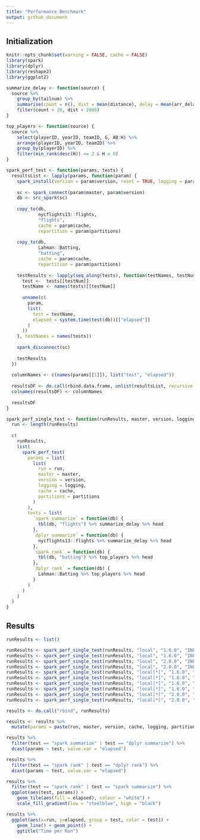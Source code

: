 ```yaml
---
title: "Performance Benchmark"
output: github_document
---
```


## Initialization

```r
knitr::opts_chunk$set(warning = FALSE, cache = FALSE)
library(spark)
library(dplyr)
library(reshape2)
library(ggplot2)
```

```r
summarize_delay <- function(source) {
  source %>%
    group_by(tailnum) %>%
    summarise(count = n(), dist = mean(distance), delay = mean(arr_delay)) %>%
    filter(count > 20, dist < 2000)
}

top_players <- function(source) {
  source %>%
    select(playerID, yearID, teamID, G, AB:H) %>%
    arrange(playerID, yearID, teamID) %>%
    group_by(playerID) %>%
    filter(min_rank(desc(H)) <= 2 & H > 0)
}
```

```r
spark_perf_test <- function(params, tests) {
  resultsList <- lapply(params, function(param) {
    spark_install(version = param$version, reset = TRUE, logging = param$logging)
    
    sc <- spark_connect(param$master, param$version)
    db <- src_spark(sc)
    
    copy_to(db,
            nycflights13::flights,
            "flights",
            cache = param$cache,
            repartition = param$partitions)
    
    copy_to(db,
            Lahman::Batting,
            "batting",
            cache = param$cache,
            repartition = param$partitions)
    
    testResults <- lapply(seq_along(tests), function(testNames, testNum) {
      test <-  tests[[testNum]]
      testName <- names(tests)[[testNum]]
      
      unname(c(
        param,
        list(
          test = testName,
          elapsed = system.time(test(db))[["elapsed"]]
        )
      ))
    }, testNames = names(tests))
    
    spark_disconnect(sc)
    
    testResults
  })
  
  columnNames <- c(names(params[[1]]), list("test", "elapsed"))
  
  resultsDF <- do.call(rbind.data.frame, unlist(resultsList, recursive = FALSE))
  colnames(resultsDF) <- columnNames
  
  resultsDF
}
```

```r
spark_perf_single_test <- function(runResults, master, version, logging, cache, partitions) {
  run <- length(runResults)
  
  c(
    runResults,
    list(
      spark_perf_test(
        params = list(
          list(
            run = run,
            master = master,
            version = version,
            logging = logging,
            cache = cache,
            partitions = partitions
          )
        ),
        tests = list(
          `spark summarize` = function(db) {
            tbl(db, "flights") %>% summarize_delay %>% head
          },
          `dplyr summarize` = function(db) {
            nycflights13::flights %>% summarize_delay %>% head
          },
          `spark rank` = function(db) {
            tbl(db, "batting") %>% top_players %>% head
          },
          `dplyr rank` = function(db) {
            Lahman::Batting %>% top_players %>% head
          }
        )
      )
    )
  )
}
```

## Results

```r
runResults <- list()

runResults <- spark_perf_single_test(runResults, "local", "1.6.0", "INFO", FALSE, 0)
runResults <- spark_perf_single_test(runResults, "local", "1.6.0", "INFO", TRUE, 0)
runResults <- spark_perf_single_test(runResults, "local", "2.0.0", "INFO", FALSE, 0)
runResults <- spark_perf_single_test(runResults, "local", "2.0.0", "INFO", TRUE, 0)
runResults <- spark_perf_single_test(runResults, "local[*]", "1.6.0", "INFO", FALSE, 0)
runResults <- spark_perf_single_test(runResults, "local[*]", "1.6.0", "WARN", FALSE, 0)
runResults <- spark_perf_single_test(runResults, "local[*]", "1.6.0", "WARN", TRUE, 0)
runResults <- spark_perf_single_test(runResults, "local[*]", "1.6.0", "WARN", TRUE, 8)
runResults <- spark_perf_single_test(runResults, "local[*]", "2.0.0", "WARN", TRUE, 8)
runResults <- spark_perf_single_test(runResults, "local[*]", "2.0.0", "WARN", TRUE, 0)

results <- do.call("rbind", runResults)

results <- results %>% 
  mutate(params = paste(run, master, version, cache, logging, partitions))
```

```r
results %>%
  filter(test == "spark summarize" | test == "dplyr summarize") %>%
  dcast(params ~ test, value.var = "elapsed")
```

```r
results %>%
  filter(test == "spark rank" | test == "dplyr rank") %>%
  dcast(params ~ test, value.var = "elapsed")
```

```r
results %>%
  filter(test == "spark rank" | test == "spark summarize") %>%
  ggplot(aes(test, params)) + 
    geom_tile(aes(fill = elapsed), colour = "white") +
    scale_fill_gradient(low = "steelblue", high = "black")
```

```r
results %>%
  ggplot(aes(x=run, y=elapsed, group = test, color = test)) + 
    geom_line() + geom_point() +
    ggtitle("Time per Run")
```
